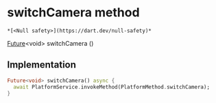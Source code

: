 # switchCamera method

    *[<Null safety>](https://dart.dev/null-safety)*

[Future](https://api.flutter.dev/flutter/dart-async/Future-class.html)&lt;void> switchCamera
()

## Implementation

```dart
Future<void> switchCamera() async {
  await PlatformService.invokeMethod(PlatformMethod.switchCamera);
}
```
